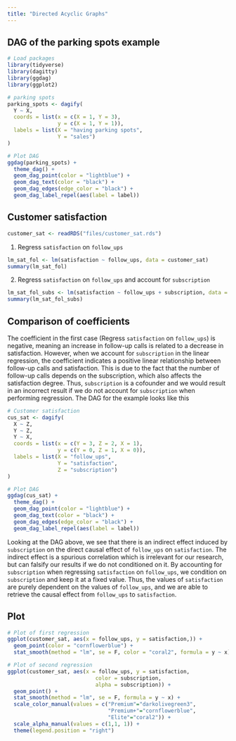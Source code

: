 ```yaml
---
title: "Directed Acyclic Graphs"
---
```


## DAG of the parking spots example

```r
# Load packages
library(tidyverse)
library(dagitty)
library(ggdag)
library(ggplot2)
```

```r
# parking spots 
parking_spots <- dagify(
  Y ~ X,
  coords = list(x = c(X = 1, Y = 3),
                y = c(X = 1, Y = 1)),
  labels = list(X = "having parking spots",
                Y = "sales")
)

# Plot DAG
ggdag(parking_spots) +
  theme_dag() +
  geom_dag_point(color = "lightblue") +
  geom_dag_text(color = "black") +
  geom_dag_edges(edge_color = "black") +
  geom_dag_label_repel(aes(label = label))
```

## Customer satisfaction

```r
customer_sat <- readRDS("files/customer_sat.rds")
```
    
1. Regress `satisfaction` on `follow_ups`
    
```r
lm_sat_fol <- lm(satisfaction ~ follow_ups, data = customer_sat)
summary(lm_sat_fol)
```
         
2. Regress `satisfaction` on `follow_ups` and account for `subscription`
    
```r
lm_sat_fol_subs <- lm(satisfaction ~ follow_ups + subscription, data = customer_sat)
summary(lm_sat_fol_subs)
```

## Comparison of coefficients

The coefficient in the first case (Regress `satisfaction` on `follow_ups`) is negative, meaning an increase in follow-up calls is related to a decrease in satisfaction. However, when we account for `subscription` in the linear regression, the coefficient indicates a positive linear relationship between follow-up calls and satisfaction. This is due to the fact that the number of follow-up calls depends on the subscription, which also affects the satisfaction degree. Thus, `subscription` is a cofounder and we would result in an incorrect result if we do not account for `subscription` when performing regression. The DAG for the example looks like this

```r
# Customer satisfaction
cus_sat <- dagify(
  X ~ Z,
  Y ~ Z,
  Y ~ X,
  coords = list(x = c(Y = 3, Z = 2, X = 1),
                y = c(Y = 0, Z = 1, X = 0)),
  labels = list(X = "follow_ups",
                Y = "satisfaction", 
                Z = "subscription")
)

# Plot DAG
ggdag(cus_sat) +
  theme_dag() +
  geom_dag_point(color = "lightblue") +
  geom_dag_text(color = "black") +
  geom_dag_edges(edge_color = "black") +
  geom_dag_label_repel(aes(label = label))
```

Looking at the DAG above, we see that there is an indirect effect induced by `subscription` on the direct causal effect of `follow_ups` on `satisfaction`. The indirect effect is a spurious correlation which is irrelevant for our research, but can falsify our results if we do not conditioned on it. By accounting for `subscription` when regressing `satisfaction` on `follow_ups`, we condition on `subscription` and keep it at a fixed value. Thus, the values of `satisfaction` are purely dependent on the values of `follow_ups`, and we are able to retrieve the causal effect from `follow_ups` to `satisfaction`. 

## Plot

```r
# Plot of first regression
ggplot(customer_sat, aes(x = follow_ups, y = satisfaction,)) +
  geom_point(color = "cornflowerblue") +
  stat_smooth(method = "lm", se = F, color = "coral2", formula = y ~ x)
```

```r
# Plot of second regression
ggplot(customer_sat, aes(x = follow_ups, y = satisfaction,
                            color = subscription, 
                            alpha = subscription)) +
  geom_point() +
  stat_smooth(method = "lm", se = F, formula = y ~ x) +
  scale_color_manual(values = c("Premium"="darkolivegreen3",
                                "Premium+"="cornflowerblue",
                                "Elite"="coral2")) +
  scale_alpha_manual(values = c(1,1, 1)) +
  theme(legend.position = "right")
```



